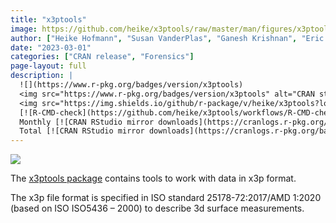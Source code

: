 ```yaml
---
title: "x3ptools"
image: https://github.com/heike/x3ptools/raw/master/man/figures/x3ptools.png
author: ["Heike Hofmann", "Susan VanderPlas", "Ganesh Krishnan", "Eric Hare"]
date: "2023-03-01"
categories: ["CRAN release", "Forensics"]
page-layout: full
description: |
  ![](https://www.r-pkg.org/badges/version/x3ptools)
  <img src="https://www.r-pkg.org/badges/version/x3ptools" alt="CRAN status"/>
  <img src="https://img.shields.io/github/r-package/v/heike/x3ptools?logo=github" alt="Github version"/>
  [![R-CMD-check](https://github.com/heike/x3ptools/workflows/R-CMD-check/badge.svg)](https://github.com/heike/x3ptools/actions)<br/><br/>
  Monthly [![CRAN RStudio mirror downloads](https://cranlogs.r-pkg.org/badges/last-month/x3ptools?color=brightgreen)](https://r-pkg.org/pkg/x3ptools)<br/>
  Total [![CRAN RStudio mirror downloads](https://cranlogs.r-pkg.org/badges/grand-total/x3ptools?color=orange)](https://r-pkg.org/pkg/x3ptools)
---
```


::: column-margin
![](https://github.com/heike/x3ptools/raw/master/man/figures/x3ptools.png)
:::

The [x3ptools package](https://heike.github.io/x3ptools/) contains tools to work with data in x3p format.

The x3p file format is specified in ISO standard 25178-72:2017/AMD 1:2020 (based on ISO ISO5436 -- 2000) to describe 3d surface measurements.


